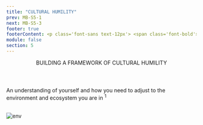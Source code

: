 ```yaml
---
title: "CULTURAL HUMILITY"
prev: MB-S5-1
next: MB-S5-3
footer: true
footerContent: <p class='font-sans text-12px'> <span class='font-bold'> Reference&#58; 1. </span>Landry L. The Importance of Cultivating Cultural Awareness at Work. January 18, 2018. Accessed May 20, 2022. https://www.northeastern.edu/graduate/blog/cultural-awareness-at-work/</p>
module: false
section: 5
---
```


<Header>
  BUILDING A FRAMEWORK OF <span className="text-red">CULTURAL HUMILITY</span>
</Header>
<StickyPicture image="/GettyImages-1130948866_FPO _BW.png" secondary>
  <SingleLayout center>
    <p class="font-sans text-2xl lg:text-3xl text-ui-text font-medium">
      An understanding of yourself and how you need to adjust to the environment
      and ecosystem you are in <sup>1</sup>
    </p>
    <br />
    <Image src="/Group_326.svg" width={430} height={380} alt="env" />
  </SingleLayout>
</StickyPicture>
